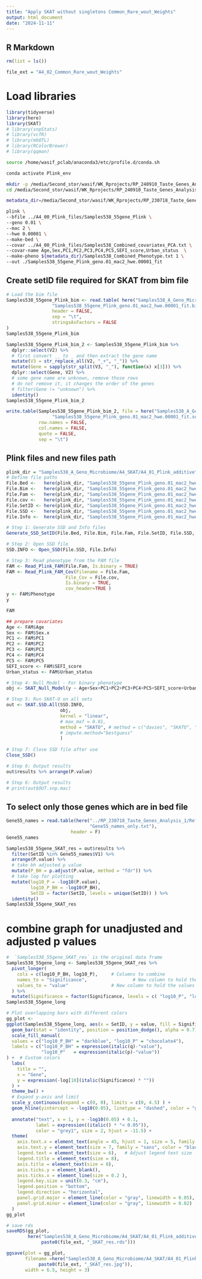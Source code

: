 ```yaml
---
title: "Apply SKAT without singletons Common_Rare_wout_Weights"
output: html_document
date: "2024-11-11"
---
```


## R Markdown
```r
rm(list = ls())
```

```r
file_ext = "A4_02_Common_Rare_wout_Weights"
```

# Load libraries

```r
library(tidyverse)
library(here)
library(SKAT)
# library(snpStats)
# library(vcfR)
# library(mbQTL)
# library(RColorBrewer)
# library(qqman)
```


```bash
source /home/wasif_pclab/anaconda3/etc/profile.d/conda.sh

conda activate Plink_env

mkdir -p /media/Second_stor/wasif/WK_Rprojects/RP_240910_Taste_Genes_Analysis_2/Samples538_A_Geno_Microbiome/A4_SKAT/A4_01_Plink_additive/
cd /media/Second_stor/wasif/WK_Rprojects/RP_240910_Taste_Genes_Analysis_2/Samples538_A_Geno_Microbiome/A4_SKAT/A4_01_Plink_additive/

metadata_dir=/media/Second_stor/wasif/WK_Rprojects/RP_230718_Taste_Genes_Analysis_1/Samples538_Analysis/Metadata538_files/

plink \
--bfile ../A4_00_Plink_files/Samples538_55gene_Plink \
--geno 0.01 \
--mac 2 \
--hwe 0.00001 \
--make-bed \
--covar ../A4_00_Plink_files/Samples538_Combined_covariates_PCA.txt \
--covar-name Age,Sex,PC1,PC2,PC3,PC4,PC5,SEFI_score,Urban_status  \
--make-pheno ${metadata_dir}/Samples538_Combined_Phenotype.txt 1 \
--out ./Samples538_55gene_Plink_geno.01_mac2_hwe.00001_fit
```

## Create setID file required for SKAT from bim file

```r
# Load the bim file
Samples538_55gene_Plink_bim <- read.table( here("Samples538_A_Geno_Microbiome/A4_SKAT/A4_01_Plink_additive",
                 "Samples538_55gene_Plink_geno.01_mac2_hwe.00001_fit.bim"),
                 header = FALSE,
                 sep = "\t",
                 stringsAsFactors = FALSE
)
Samples538_55gene_Plink_bim
```

```r
Samples538_55gene_Plink_bim_2 <- Samples538_55gene_Plink_bim %>%
  dplyr::select(V2) %>%
  # first convert __ to _ and then extract the gene name
  mutate(V3 = str_replace_all(V2, "_+", "_")) %>%
  mutate(Gene = sapply(str_split(V3, "_"), function(x) x[3])) %>% 
  dplyr::select(Gene, V2) %>% 
  # some gene name are unknown, remove those rows
  # do not remove it, it changes the order of the genes
  # filter(Gene != "unknown") %>% 
  identity()
Samples538_55gene_Plink_bim_2

write.table(Samples538_55gene_Plink_bim_2, file = here("Samples538_A_Geno_Microbiome/A4_SKAT/A4_01_Plink_additive",
                 "Samples538_55gene_Plink_geno.01_mac2_hwe.00001_fit.setID"),
            row.names = FALSE,
            col.names = FALSE,
            quote = FALSE,
            sep = "\t")

```

## Plink files and new files path
```r
plink_dir = "Samples538_A_Geno_Microbiome/A4_SKAT/A4_01_Plink_additive"
# Define file paths
File.Bed <-   here(plink_dir, "Samples538_55gene_Plink_geno.01_mac2_hwe.00001_fit.bed")
File.Bim <-   here(plink_dir, "Samples538_55gene_Plink_geno.01_mac2_hwe.00001_fit.bim")
File.Fam <-   here(plink_dir, "Samples538_55gene_Plink_geno.01_mac2_hwe.00001_fit.fam")
File.cov <-   here(plink_dir, "Samples538_55gene_Plink_geno.01_mac2_hwe.00001_fit.cov")
File.SetID <- here(plink_dir, "Samples538_55gene_Plink_geno.01_mac2_hwe.00001_fit.setID")
File.SSD <-   here(plink_dir, "Samples538_55gene_Plink_geno.01_mac2_hwe.00001_fit.ssd")
File.Info <-  here(plink_dir, "Samples538_55gene_Plink_geno.01_mac2_hwe.00001_fit.info")
```


```r
# Step 1: Generate SSD and Info files
Generate_SSD_SetID(File.Bed, File.Bim, File.Fam, File.SetID, File.SSD, File.Info)
```


```r
# Step 2: Open SSD file
SSD.INFO <- Open_SSD(File.SSD, File.Info)
```


```r
# Step 3: Read phenotype from the FAM file
FAM <- Read_Plink_FAM(File.Fam, Is.binary = TRUE)
FAM <- Read_Plink_FAM_Cov(Filename = File.Fam,
                      File_Cov = File.cov,
                      Is.binary = TRUE,
                      cov_header=TRUE )
y <- FAM$Phenotype
y
```
```r
FAM
```


```r
## prepare covariates
Age <- FAM$Age
Sex <- FAM$Sex.x
PC1 <- FAM$PC1
PC2 <- FAM$PC2
PC3 <- FAM$PC3
PC4 <- FAM$PC4
PC5 <- FAM$PC5
SEFI_score <- FAM$SEFI_score
Urban_status <- FAM$Urban_status

# Step 4: Null Model - For binary phenotype
obj <- SKAT_Null_Model(y ~ Age+Sex+PC1+PC2+PC3+PC4+PC5+SEFI_score+Urban_status, out_type = "D")
```


```r
# Step 5: Run SKAT-O on all sets
out <- SKAT.SSD.All(SSD.INFO,
                    obj,
                    kernel = "linear",
                    # max_maf = 0.01,
                    method = "SKATO", # method = c("davies", "SKATO", "liu", "optimal.adj")
                    # impute.method="bestguess"
                    )
                    
# Step 7: Close SSD file after use
Close_SSD()
```


```r
# Step 6: Output results
out$results %>% arrange(P.value)
```
```r
# Step 6: Output results
# print(out$OUT.snp.mac)
```

## To select only those genes which are in bed file

```r
Gene55_names = read.table(here("../RP_230718_Taste_Genes_Analysis_1/References_Seqs/bed_files",
                               "Gene55_names_only.txt"),
                        header = F)
Gene55_names
```

```r
Samples538_55gene_SKAT_res = out$results %>%
  filter(SetID %in% Gene55_names$V1) %>%
  arrange(P.value) %>% 
  # take bh adjusted p value
  mutate(P_BH = p.adjust(P.value, method = "fdr")) %>%
  # take log for plotting
  mutate(log10_P = -log10(P.value),
         log10_P_BH = -log10(P_BH),
         SetID = factor(SetID, levels = unique(SetID)) ) %>%
  identity()
Samples538_55gene_SKAT_res
```

# combine graph for unadjusted and adjusted p values


```r
#  `Samples538_55gene_SKAT_res` is the original data frame
Samples538_55gene_long <- Samples538_55gene_SKAT_res %>%
  pivot_longer(
    cols = c(log10_P_BH, log10_P),     # Columns to combine
    names_to = "Significance",                 # New column to hold the variable names
    values_to = "value"                # New column to hold the values
  ) %>% 
  mutate(Significance = factor(Significance, levels = c( "log10_P", "log10_P_BH" )))  # Order the levels
Samples538_55gene_long
```

```r
# Plot overlapping bars with different colors
gg_plot <-
ggplot(Samples538_55gene_long, aes(x = SetID, y = value, fill = Significance)) +
  geom_bar(stat = "identity", position = position_dodge(), alpha = 0.7) +
  scale_fill_manual(
  values = c("log10_P_BH" = "darkblue", "log10_P" = "chocolate4"),
  labels = c("log10_P_BH" = expression(italic(q)-"value"),
             "log10_P"   = expression(italic(p)-"value"))
) +  # Custom colors
  labs(
    title = "",
    x = "Gene",
    y = expression(-log[10](italic(Significance) * ""))
  ) +
  theme_bw() +
  # Expand y-axis and limit
  scale_y_continuous(expand = c(0, 0), limits = c(0, 4.5) ) +
  geom_hline(yintercept = -log10(0.05), linetype = "dashed", color = "grey1") +  # Significance line at p < 0.05
  
  annotate("text", x = 1, y = -log10(0.05) + 0.1,
           label = expression((italic() * "< 0.05")),
           color = "grey1", size = 2, hjust = -11.5) +
  theme(
    axis.text.x = element_text(angle = 45, hjust = 1, size = 5, family = "sans", color = "black"),
    axis.text.y = element_text(size = 7, family = "sans", color = "black"),
    legend.text = element_text(size = 6),   # Adjust legend text size
    legend.title = element_text(size = 8),
    axis.title = element_text(size = 8),
    axis.ticks.y = element_blank(),
    axis.ticks.x = element_line(size = 0.2 ),
    legend.key.size = unit(0.3, "cm"),
    legend.position = "bottom",
    legend.direction = "horizontal",
    panel.grid.major = element_line(color = "gray", linewidth = 0.05),  # Faint major gridlines
    panel.grid.minor = element_line(color = "gray", linewidth = 0.02)   # Faint minor gridlines
  )
gg_plot

# save rds
saveRDS(gg_plot,
        here("Samples538_A_Geno_Microbiome/A4_SKAT/A4_01_Plink_additive",
             paste0(file_ext, "_SKAT_res.rds")))

ggsave(plot = gg_plot,
       filename =here("Samples538_A_Geno_Microbiome/A4_SKAT/A4_01_Plink_additive",
            paste0(file_ext, "_SKAT_res.jpg")),
       width = 6.5, height = 3)

```






